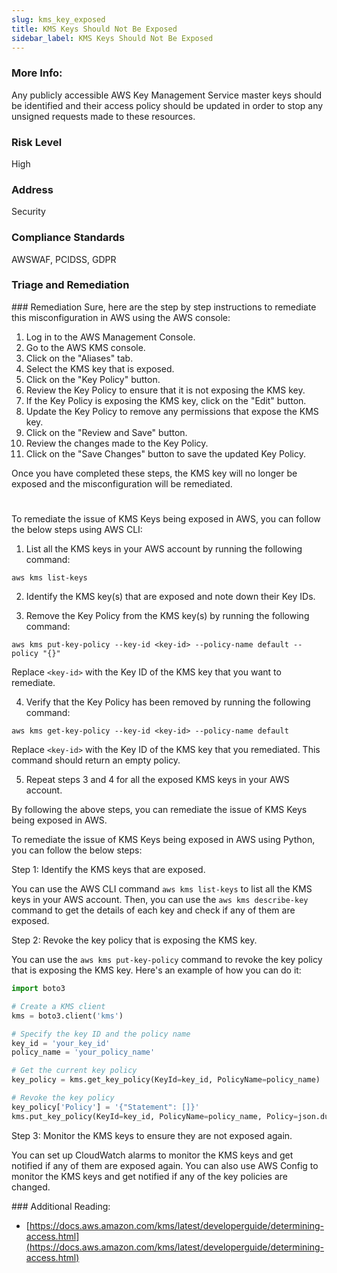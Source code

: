 ```yaml
---
slug: kms_key_exposed
title: KMS Keys Should Not Be Exposed
sidebar_label: KMS Keys Should Not Be Exposed
---
```


### More Info:

Any publicly accessible AWS Key Management Service master keys should be identified and their access policy should be updated in order to stop any unsigned requests made to these resources.

### Risk Level

High

### Address

Security

### Compliance Standards

AWSWAF, PCIDSS, GDPR


### Triage and Remediation
<Tabs>
<Tab title='Remediation'>
### Remediation

<AccordionGroup>
<Accordion title='Using Console' defaultOpen='true'>
Sure, here are the step by step instructions to remediate this misconfiguration in AWS using the AWS console:

1. Log in to the AWS Management Console.
2. Go to the AWS KMS console.
3. Click on the "Aliases" tab.
4. Select the KMS key that is exposed.
5. Click on the "Key Policy" button.
6. Review the Key Policy to ensure that it is not exposing the KMS key.
7. If the Key Policy is exposing the KMS key, click on the "Edit" button.
8. Update the Key Policy to remove any permissions that expose the KMS key.
9. Click on the "Review and Save" button.
10. Review the changes made to the Key Policy.
11. Click on the "Save Changes" button to save the updated Key Policy.

Once you have completed these steps, the KMS key will no longer be exposed and the misconfiguration will be remediated.

#
</Accordion>

<Accordion title='Using CLI'>
To remediate the issue of KMS Keys being exposed in AWS, you can follow the below steps using AWS CLI:

1. List all the KMS keys in your AWS account by running the following command:
```
aws kms list-keys
```

2. Identify the KMS key(s) that are exposed and note down their Key IDs.

3. Remove the Key Policy from the KMS key(s) by running the following command:
```
aws kms put-key-policy --key-id <key-id> --policy-name default --policy "{}"
```
Replace `<key-id>` with the Key ID of the KMS key that you want to remediate.

4. Verify that the Key Policy has been removed by running the following command:
```
aws kms get-key-policy --key-id <key-id> --policy-name default
```
Replace `<key-id>` with the Key ID of the KMS key that you remediated. This command should return an empty policy.

5. Repeat steps 3 and 4 for all the exposed KMS keys in your AWS account.

By following the above steps, you can remediate the issue of KMS Keys being exposed in AWS.
</Accordion>

<Accordion title='Using Python'>
To remediate the issue of KMS Keys being exposed in AWS using Python, you can follow the below steps:

Step 1: Identify the KMS keys that are exposed.

You can use the AWS CLI command `aws kms list-keys` to list all the KMS keys in your AWS account. Then, you can use the `aws kms describe-key` command to get the details of each key and check if any of them are exposed.

Step 2: Revoke the key policy that is exposing the KMS key.

You can use the `aws kms put-key-policy` command to revoke the key policy that is exposing the KMS key. Here's an example of how you can do it:

```python
import boto3

# Create a KMS client
kms = boto3.client('kms')

# Specify the key ID and the policy name
key_id = 'your_key_id'
policy_name = 'your_policy_name'

# Get the current key policy
key_policy = kms.get_key_policy(KeyId=key_id, PolicyName=policy_name)

# Revoke the key policy
key_policy['Policy'] = '{"Statement": []}'
kms.put_key_policy(KeyId=key_id, PolicyName=policy_name, Policy=json.dumps(key_policy['Policy']))
```

Step 3: Monitor the KMS keys to ensure they are not exposed again.

You can set up CloudWatch alarms to monitor the KMS keys and get notified if any of them are exposed again. You can also use AWS Config to monitor the KMS keys and get notified if any of the key policies are changed.
</Accordion>

</AccordionGroup>
</Tab>
</Tabs>
### Additional Reading:

- [https://docs.aws.amazon.com/kms/latest/developerguide/determining-access.html](https://docs.aws.amazon.com/kms/latest/developerguide/determining-access.html) 

